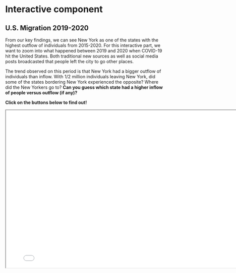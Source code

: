 # Interactive component

## U.S. Migration 2019-2020

From our key findings, we can see New York as one of the states with the highest outflow of individuals from 2015-2020. For this interactive part, we want to zoom into what happened between 2019 and 2020 when COVID-19 hit the United States. Both traditional new sources as well as social media posts broadcasted that people left the city to go other places. 

The trend observed on this period is that New York had a bigger outflow of individuals than inflow. With 1/2 million individuals leaving New York, did some of the states bordering New York experienced the opposite? Where did the New Yorkers go to? **Can you guess which state had a higher inflow of people versus outflow (if any)?**


**Click on the buttons below to find out!**

<iframe src="migration_d3.html" width="800" height="500"></iframe>
